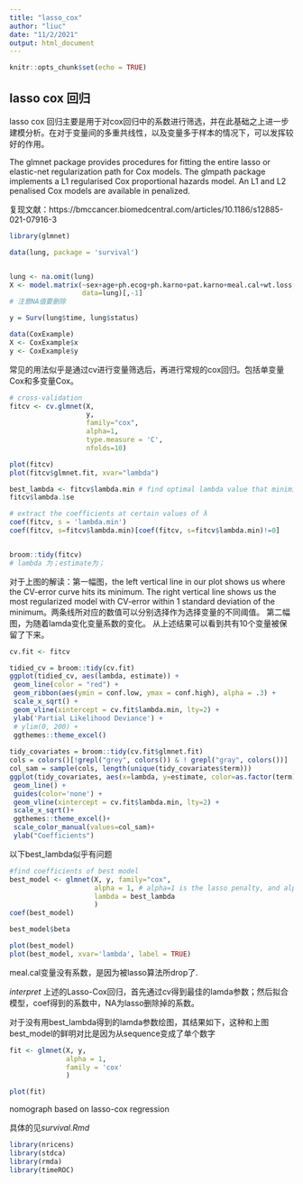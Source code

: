 ```yaml
---
title: "lasso_cox"
author: "liuc"
date: "11/2/2021"
output: html_document
---
```


```r
knitr::opts_chunk$set(echo = TRUE)
```

## lasso cox 回归

lasso cox 回归主要是用于对cox回归中的系数进行筛选，并在此基础之上进一步建模分析。在对于变量间的多重共线性，以及变量多于样本的情况下，可以发挥较好的作用。

The glmnet package provides procedures for fitting the entire lasso or elastic-net regularization path for Cox models. The glmpath package implements a L1 regularised Cox proportional hazards model. An L1 and L2 penalised Cox models are available in penalized.

复现文献：https://bmccancer.biomedcentral.com/articles/10.1186/s12885-021-07916-3


```r
library(glmnet)

data(lung, package = 'survival')


lung <- na.omit(lung)
X <- model.matrix(~sex+age+ph.ecog+ph.karno+pat.karno+meal.cal+wt.loss,
                  data=lung)[,-1]
# 注意NA值要删除

y = Surv(lung$time, lung$status)

data(CoxExample)
X <- CoxExample$x
y <- CoxExample$y
```


常见的用法似乎是通过cv进行变量筛选后，再进行常规的cox回归。包括单变量Cox和多变量Cox。
```r
# cross-validation
fitcv <- cv.glmnet(X,
                   y,
                   family="cox", 
                   alpha=1,
                   type.measure = 'C',
                   nfolds=10)

plot(fitcv)
plot(fitcv$glmnet.fit, xvar="lambda")

best_lambda <- fitcv$lambda.min # find optimal lambda value that minimizes test MSE
fitcv$lambda.1se

# extract the coefficients at certain values of λ
coef(fitcv, s = 'lambda.min')
coef(fitcv, s=fitcv$lambda.min)[coef(fitcv, s=fitcv$lambda.min)!=0]


broom::tidy(fitcv)
# lambda 为；estimate为；
```

对于上图的解读：第一幅图，the left vertical line in our plot shows us where the CV-error curve hits its minimum.
The right vertical line shows us the most regularized model with CV-error within 1 standard deviation of the
minimum。两条线所对应的数值可以分别选择作为选择变量的不同阈值。
第二幅图，为随着lamda变化变量系数的变化。
从上述结果可以看到共有10个变量被保留了下来。


```r
cv.fit <- fitcv

tidied_cv = broom::tidy(cv.fit)
ggplot(tidied_cv, aes(lambda, estimate)) +
 geom_line(color = "red") +
 geom_ribbon(aes(ymin = conf.low, ymax = conf.high), alpha = .3) +
 scale_x_sqrt() +
 geom_vline(xintercept = cv.fit$lambda.min, lty=2) +
 ylab('Partial Likelihood Deviance') +
 # ylim(0, 200) +
 ggthemes::theme_excel()
 
tidy_covariates = broom::tidy(cv.fit$glmnet.fit)
cols = colors()[!grepl("grey", colors()) & ! grepl("gray", colors())]
col_sam = sample(cols, length(unique(tidy_covariates$term)))
ggplot(tidy_covariates, aes(x=lambda, y=estimate, color=as.factor(term)))+
 geom_line() +
 guides(color='none') +
 geom_vline(xintercept = cv.fit$lambda.min, lty=2) +
 scale_x_sqrt()+
 ggthemes::theme_excel()+
 scale_color_manual(values=col_sam)+
 ylab("Coefficients")
```


以下best_lambda似乎有问题
```r
#find coefficients of best model
best_model <- glmnet(X, y, family="cox", 
                     alpha = 1, # alpha=1 is the lasso penalty, and alpha=0 the ridge penalty
                     lambda = best_lambda
                     )
coef(best_model)

best_model$beta

plot(best_model)
plot(best_model, xvar='lambda', label = TRUE)
```

meal.cal变量没有系数，是因为被lasso算法所drop了.

*interpret* 上述的Lasso-Cox回归，首先通过cv得到最佳的lamda参数；然后拟合模型，coef得到的系数中，NA为lasso删除掉的系数。



对于没有用best_lambda得到的lamda参数绘图，其结果如下，这种和上图best_model的鲜明对比是因为从sequence变成了单个数字
```r
fit <- glmnet(X, y,
              alpha = 1,
              family = 'cox'
              )

plot(fit)
```


nomograph based on lasso-cox regression

具体的见*survival.Rmd*


```r
library(nricens)
library(stdca)
library(rmda)
library(timeROC)
```


```r

```

